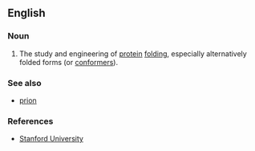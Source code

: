 ==English==

===Noun===
{{en-noun|-}}

# {{neologism|biosciences}} The study and engineering of [[protein]] [[folding]], especially alternatively folded forms (or [[conformer]]s).

===See also===
* [[prion]]

===References===
* [http://www.stanford.edu/dept/HPS/WritingScience/Asynopsisofbioconf.pdf Stanford University]